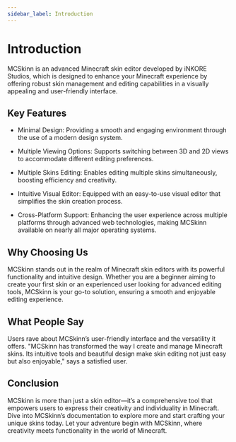 ---
sidebar_label: Introduction
---

# Introduction

MCSkinn is an advanced Minecraft skin editor developed by iNKORE Studios, which is designed to enhance your Minecraft experience by offering robust skin management and editing capabilities in a visually appealing and user-friendly interface.

## Key Features

- Minimal Design: Providing a smooth and engaging environment through the use of a modern design system.

- Multiple Viewing Options: Supports switching between 3D and 2D views to accommodate different editing preferences.

- Multiple Skins Editing: Enables editing multiple skins simultaneously, boosting efficiency and creativity.

- Intuitive Visual Editor: Equipped with an easy-to-use visual editor that simplifies the skin creation process.

- Cross-Platform Support: Enhancing the user experience across multiple platforms through advanced web technologies, making MCSkinn available on nearly all major operating systems.

## Why Choosing Us

MCSkinn stands out in the realm of Minecraft skin editors with its powerful functionality and intuitive design. Whether you are a beginner aiming to create your first skin or an experienced user looking for advanced editing tools, MCSkinn is your go-to solution, ensuring a smooth and enjoyable editing experience.

## What People Say

Users rave about MCSkinn’s user-friendly interface and the versatility it offers. "MCSkinn has transformed the way I create and manage Minecraft skins. Its intuitive tools and beautiful design make skin editing not just easy but also enjoyable," says a satisfied user.

## Conclusion

MCSkinn is more than just a skin editor—it’s a comprehensive tool that empowers users to express their creativity and individuality in Minecraft. Dive into MCSkinn’s documentation to explore more and start crafting your unique skins today. Let your adventure begin with MCSkinn, where creativity meets functionality in the world of Minecraft.